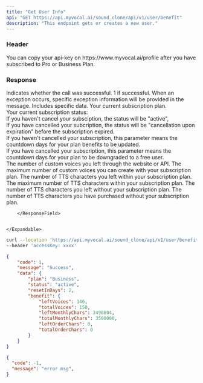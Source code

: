 ```yaml
---
title: "Get User Info"
api: "GET https://api.myvocal.ai/sound_clone/api/v1/user/benefit"
description: "This endpoint gets or creates a new user."
---
```

### Header
<ParamField header="accessKey"   type="string" required>
  You can copy your api-key on https://www.myvocal.ai/profile after you have subscribed to Pro or Business Plan.
</ParamField>


### Response
<ResponseField name="code" type="number">
  Indicates whether the call was successful. 1 if successful.
</ResponseField>

<ResponseField name="message" type="string">
  When an exception occurs, specific exception information will be provided in the message.
</ResponseField>

<ResponseField name="data" type="object">
Includes specific data.
    <Expandable title="Toggle object">
        <ResponseField name="plan" type="string">
            Your current subscription plan.
        </ResponseField>
        <ResponseField name="status" type="string">
         <div>Your current subscription status:</div>
         <div>If you haven't cancel your subsciption, the status will be "active", </div>
         <div>If you have cancelled your subcription, the status will be "cancellation upon expiration" before the subscription expired.</div>
        </ResponseField>
        <ResponseField name="resetInDays" type="number">
            <div>If you haven't cancelled your subscription, this parameter means the countdown days for your plan benefits to be updated.</div>
            <div>If you have cancelled your subscription, this parameter means the countdown days for your plan to be downgraded to a free user.</div>
        </ResponseField>
        <ResponseField name="benefit" type="object">
        <Expandable title="Toggle object">
        <ResponseField name="leftVoices" type="number">
            The number of custom voices you left through the website or API.
        </ResponseField>
        <ResponseField name="totalVoices" type="number">
            The maximum number of custom voices you can create with your subscription plan.
        </ResponseField>
        <ResponseField name="leftMonthlyChars" type="number">
            The number of TTS characters you left  within your subscription plan.
        </ResponseField>
        <ResponseField name="totalMonthlyChars" type="number">
            The maximum number of TTS characters within your subscription plan.
        </ResponseField>
        <ResponseField name="leftOrderChars" type="number">
            The number of TTS characters you left without your subscription plan.
        </ResponseField>
        <ResponseField name="totalOrderChars" type="number">
            The number of TTS characters you have purchased without your subscription plan.
        </ResponseField>
        </Expandable>


        </ResponseField>


    </Expandable>
</ResponseField>

<RequestExample>

```bash Example Request
curl --location 'https://api.myvocal.ai/sound_clone/api/v1/user/benefit' \
--header 'accessKey: xxxx'
```

</RequestExample>

<ResponseExample>

```json  200（success）
{
    "code": 1,
    "message": "Success",
    "data": {
        "plan": "Business",
        "status": "active",
        "resetInDays": 2,
        "benefit": {
            "leftVoices": 146,
            "totalVoices": 150,
            "leftMonthlyChars": 3498604,
            "totalMonthlyChars": 3500000,
            "leftOrderChars": 0,
            "totalOrderChars": 0
        }
    }
}
```
```json  200（fail）
{
  "code": -1,
  "message": "error msg",
}
```

</ResponseExample>
